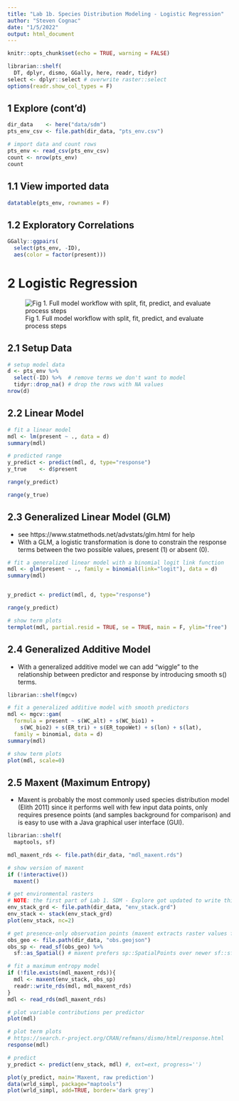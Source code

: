 ```yaml
---
title: "Lab 1b. Species Distribution Modeling - Logistic Regression"
author: "Steven Cognac"
date: "1/5/2022"
output: html_document
---
```


```r
knitr::opts_chunk$set(echo = TRUE, warning = FALSE)

librarian::shelf(
  DT, dplyr, dismo, GGally, here, readr, tidyr)
select <- dplyr::select # overwrite raster::select
options(readr.show_col_types = F)
```

## 1 Explore (cont'd)
```r
dir_data    <- here("data/sdm")
pts_env_csv <- file.path(dir_data, "pts_env.csv")

# import data and count rows
pts_env <- read_csv(pts_env_csv)
count <- nrow(pts_env)
count
```


## 1.1 View imported data
```r
datatable(pts_env, rownames = F)
```


## 1.2 Exploratory Correlations
```r
GGally::ggpairs(
  select(pts_env, -ID),
  aes(color = factor(present)))
```
# 2 Logistic Regression

![Fig 1. Full model workflow with split, fit, predict, and evaluate process steps](regression_workflow.png)

## 2.1 Setup Data
```r
# setup model data
d <- pts_env %>% 
  select(-ID) %>%  # remove terms we don't want to model
  tidyr::drop_na() # drop the rows with NA values
nrow(d)
```

## 2.2 Linear Model
```r
# fit a linear model
mdl <- lm(present ~ ., data = d)
summary(mdl)

# predicted range
y_predict <- predict(mdl, d, type="response")
y_true    <- d$present

range(y_predict)

range(y_true)

```

## 2.3 Generalized Linear Model (GLM)
 - see https://www.statmethods.net/advstats/glm.html for help
 - With a GLM, a logistic transformation is done to constrain the response terms between the two possible values, present (1) or absent (0).
```r
# fit a generalized linear model with a binomial logit link function
mdl <- glm(present ~ ., family = binomial(link="logit"), data = d)
summary(mdl)


y_predict <- predict(mdl, d, type="response")

range(y_predict)

# show term plots
termplot(mdl, partial.resid = TRUE, se = TRUE, main = F, ylim="free")

```

## 2.4 Generalized Additive Model
 - With a generalized additive model we can add “wiggle” to the relationship between predictor and response by introducing smooth s() terms.
```r
librarian::shelf(mgcv)

# fit a generalized additive model with smooth predictors
mdl <- mgcv::gam(
  formula = present ~ s(WC_alt) + s(WC_bio1) + 
    s(WC_bio2) + s(ER_tri) + s(ER_topoWet) + s(lon) + s(lat), 
  family = binomial, data = d)
summary(mdl)

# show term plots
plot(mdl, scale=0)

```

## 2.5 Maxent (Maximum Entropy)
- Maxent is probably the most commonly used species distribution model (Elith 2011) since it performs well with few input data points, only requires presence points (and samples background for comparison) and is easy to use with a Java graphical user interface (GUI).
```r
librarian::shelf(
  maptools, sf)

mdl_maxent_rds <- file.path(dir_data, "mdl_maxent.rds")

# show version of maxent
if (!interactive())
  maxent()

# get environmental rasters
# NOTE: the first part of Lab 1. SDM - Explore got updated to write this clipped environmental raster stack
env_stack_grd <- file.path(dir_data, "env_stack.grd")
env_stack <- stack(env_stack_grd)
plot(env_stack, nc=2)
```

```r
# get presence-only observation points (maxent extracts raster values for you)
obs_geo <- file.path(dir_data, "obs.geojson")
obs_sp <- read_sf(obs_geo) %>% 
  sf::as_Spatial() # maxent prefers sp::SpatialPoints over newer sf::sf class

# fit a maximum entropy model
if (!file.exists(mdl_maxent_rds)){
  mdl <- maxent(env_stack, obs_sp)
  readr::write_rds(mdl, mdl_maxent_rds)
}
mdl <- read_rds(mdl_maxent_rds)

# plot variable contributions per predictor
plot(mdl)

# plot term plots
# https://search.r-project.org/CRAN/refmans/dismo/html/response.html
response(mdl)

```

```r
# predict
y_predict <- predict(env_stack, mdl) #, ext=ext, progress='')

plot(y_predict, main='Maxent, raw prediction')
data(wrld_simpl, package="maptools")
plot(wrld_simpl, add=TRUE, border='dark grey')
```

